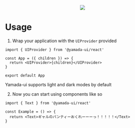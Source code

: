 
<Meta title='Documents / Welcome' />

<Provider>
  <Center mb='16'>
    <Image
      maxW='xl'
      src='https://raw.githubusercontent.com/hirotomoyamada/yamada-ui/main/logo/yamada-ui.png'
    />
  </Center>
</Provider>

# Usage

1. Wrap your application with the `UIProvider` provided

```tsx
import { UIProvider } from '@yamada-ui/react'

const App = ({ children }) => {
  return <UIProvider>{children}</UIProvider>
}

export default App
```

Yamada-ui supports light and dark modes by default

2. Now you can start using components like so

```tsx
import { Text } from '@yamada-ui/react'

const Example = () => {
  return <Text>ギャルのパンティーおくれーーーっ！！！！！</Text>
}
```
